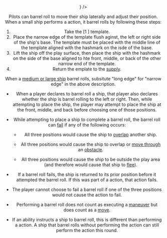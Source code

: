 <Header title="barrel roll" version="1.4.4" icon={<BarrelRoll />} />

Pilots can barrel roll to move their ship laterally and adjust their position. When a small ship performs <BarrelRoll/> a action, it barrel rolls by following these steps:

1. Take the [1 <i class="font-straight"></i>] template.
2. Place the narrow edge of the template flush aginst, the left or right side of the ship's base. The template must be placed with the middle line of the template aligned with the hashmark on the isde of the base.
3. Lift the ship off the play surface, then place the ship with the hashmark on the side of the base aligned to hte front, middle, or back of the other narrow end of the template.
4. Return the emplate to the [supply](/article/89).

<ImgCenter src="/images/tie_barrel_roll.webp" alt="Barrel Roll" />
<TextCenter text="A TIE fighter barrel rolls to the right and slightly forward, slightly backward, or straight across." />

When a [medium or large ship](/article/9) barrel rolls, subsitute "long edge" for "narrow edge" in the above description.

<ImgCenter src="/images/punisher_barrel_roll.webp" alt="Barrel Roll" />
<TextCenter text="A TIE Pusisher barrel rolls to the right." />

- When a player declares to barrel roll a ship, that player also declares
  whether the ship is barrel rolling to the left or right. Then, while
  attempting to place the ship, the player may attempt to place the ship at
  the front, middle, and back before choosing one of those positions.

- While attempting to place a ship to complete a barrel roll, the barrel roll
  can [fail](/article/Fail) if any of the following occurs:

  - All three positions would cause the ship to [overlap](/article/Overlap) another ship.

  - All three positions would cause the ship to overlap or [move through](/article/0) an [obstacle](/article/Obstacle).

  - All three positions would cause the ship to be outside the play area (and therefore would cause that ship to [flee](/article/Flee)).

- If a barrel roll fails, the ship is returned to its prior position before it
  attempted the barrel roll. If this was part of a <BarrelRoll/> action, that action fails.

- The player cannot choose to fail a barrel roll if one of the three positions
  would not cause the action to fail.

- Performing a barrel roll does not count as executing a [maneuver](/article/Maneuver) but does
  count as a [move](/article/Move).
- If an ability instructs a ship to barrel roll, this is different than performing
  a <BarrelRoll/> action. A ship that barrel rolls without performing the action can
  still perform the <BarrelRoll/> action this round.
